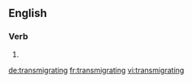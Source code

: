 ==English==

===Verb===
{{head|en|present participle}}

# {{present participle of|transmigrate|lang=en}}

[[de:transmigrating]]
[[fr:transmigrating]]
[[vi:transmigrating]]